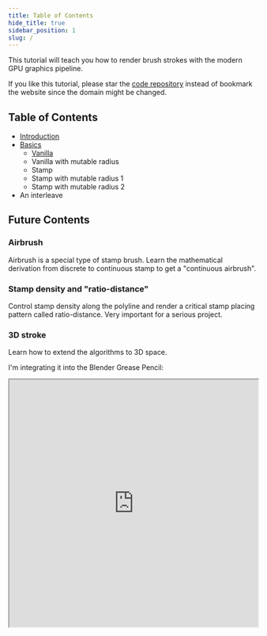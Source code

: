 ```yaml
---
title: Table of Contents
hide_title: true
sidebar_position: 1
slug: /
---
```


This tutorial will teach you how to render brush strokes with the modern GPU graphics pipeline.

If you like this tutorial, please star the [code repository] instead of bookmark the website since the domain might be changed.

## Table of Contents

- [Introduction](./introduction)
- [Basics](/Basics)
  - [Vanilla](./Basics/Vanilla)
  - Vanilla with mutable radius
  - Stamp
  - Stamp with mutable radius 1
  - Stamp with mutable radius 2
- An interleave

## Future Contents

### Airbrush

Airbrush is a special type of stamp brush.
Learn the mathematical derivation from discrete to continuous stamp to get a "continuous airbrush".

### Stamp density and "ratio-distance"

Control stamp density along the polyline and render a critical stamp placing pattern called ratio-distance.
Very important for a serious project.

### 3D stroke

Learn how to extend the algorithms to 3D space.

I'm integrating it into the Blender Grease Pencil:

<iframe width="100%" height="500" src="https://www.youtube.com/embed/Q7_3IhgHOZM?start=30"
title="Blender Grease Pencil Stamp Brush Demo"
allow="accelerometer; autoplay; clipboard-write; encrypted-media; gyroscope; picture-in-picture; web-share"
allowFullScreen>
</iframe>

[code repository]: https://github.com/ShenCiao/BrushStrokeTutorial

